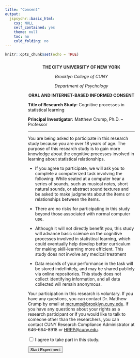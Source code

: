 ```yaml
---
title: "Consent"
output: 
  jspsychr::basic_html:
    css: NULL
    self_contained: yes
    theme: null
    toc: no
    cold_folding: no
---
```


```r
knitr::opts_chunk$set(echo = TRUE)
```

<div style = "text-align:left; 
margin-left:15%;
margin-right:15%;
margin-top:5%;
margin-bottom:5%;">

<div style = "
text-align:center;
">
**THE CITY UNIVERSITY OF NEW YORK **

*Brooklyn College of CUNY*

*Department of Psychology*

**ORAL AND INTERNET-BASED INFORMED CONSENT **

</div>

**Title of Research Study:** Cognitive processes in statistical learning

**Principal Investigator:**	Matthew Crump, Ph.D. – Professor

-----

You are being asked to participate in this research study because you are over 18 years of age. The purpose of this research study is to gain more knowledge about the cognitive processes involved in learning about statistical relationships.

- If you agree to participate, we will ask you to complete a computerized task involving the following: While seated at a computer hear a series of sounds, such as musical notes, short natural sounds, or abstract sound textures and be asked to make judgments about the items or relationships between the items.

- There are no risks for participating in this study beyond those associated with normal computer use. 

- Although it will not directly benefit you, this study will advance basic science on the cognitive processes involved in statistical learning, which could eventually help develop better curriculum for making skill-learning more efficient. This study does not involve any medical treatment

- Data records of your performance in the task will be stored indefinitely, and may be shared publicly via online repositories. This study does not collect identifying information, and all data collected will remain anonymous. 


Your participation in this research is voluntary. If you have any questions, you can contact Dr. Matthew Crump by email at  <mcrump@brooklyn.cuny.edu>. If you have any questions about your rights as a research participant or if you would like to talk to someone other than the researchers, you can contact CUNY Research Compliance Administrator at 646-664-8918 or <HRPP@cuny.edu>. 


<div>

<input type="checkbox" id="consent_checkbox"></input> I agree to take part in
this study.
</p>
<button type="button" id="start">
Start Experiment
</button>

</div>


</div>

